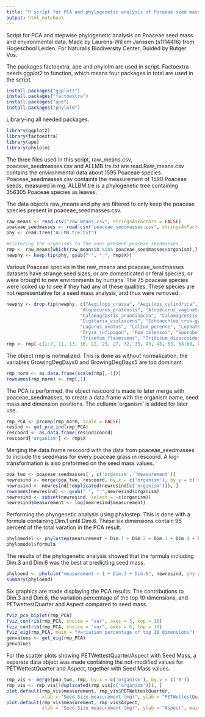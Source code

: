 ---
title: "R script for PCA and phylogenetic analysis of Pocaeae seed mass"
output: html_notebook
---
Script for PCA and stepwise phylogenetic analysis on Poaceae seed mass and
environmental data.
Made by Laurens-Willem Janssen (s1114416) from Hogeschool Leiden.
For Naturalis Biodiversity Center, Guided by Rutger Vos.

The packages factoextra, ape and phylolm are used in script. Factoextra needs ggplot2 to function, which means four packages in total are used in the script.
```{r}
install.packages("ggplot2")
install.packages("factoextra")
install.packages("ape")
install.packages("phylolm")
```
Library-ing all needed packages.
```{r}
library(ggplot2)
library(factoextra)
library(ape)
library(phylolm)
```

The three files used in this script, raw_means.csv, poaceae_seedmasses.csv and ALLMB.tre.txt are read.Raw_means.csv contains the environmental data about 1595 Poaceae species. Poaceae_seedmasses.csv containts the measurement of 1590 Poaceae seeds, measured in mg. ALLBM.tre is a phylogenetic tree containing 356305 Poaceae species as leaves.

The data objects raw_means and phy are filtered to only keep the poaceae species present in poaceae_seedmasses.csv.
```{r}
raw_means <- read.csv("raw_means.csv", stringsAsFactors = FALSE)
poaceae_seedmasses <- read.csv("poaceae_seedmasses.csv", stringsAsFactors = FALSE)
phy <- read.tree("ALLMB.tre.txt")

#Filtering the organisms to the ones present poaceae_seedmasses.
rmp <- raw_means[which(raw_means$X %in% poaceae_seedmasses$organism),]
newphy <- keep.tip(phy, gsub(" ", "_", rmp$X))
```

Various Poaceae species in the raw_means and poaceae_seedmasses datasets have strange seed sizes, or are domesticated or feral species, or were brought to new environments by humans. The 75 poaceae species were looked up to see if they had any of these qualities. These species are not representative for a seed mass analysis, and thus were removed.
```{r}
newphy <- drop.tip(newphy, c("Aegilops_crassa", "Aegilops_cylindrica", "Aegilops_speltoides", "Aegilops_tauschii",
                           "Alopecurus_pratensis", "Alopecurus_vaginatus", "Avena_barbata", "Briza_maxima",
                           "Calamagrostis_arundinacea", "Calamagrostis_canadensis", "Chionochloa_rigida",
                           "Digitaria_violascens", "Echinochloa_crus-galli", "Eleusine_indica", "Eragrostis_pilosa",
                           "Lagurus_ovatus", "Lolium_perenne", "Lophatherum_gracile", "Melica_ciliata",
                           "Oryza_rufipogon", "Poa_colensoi", "Sporobolus_africanus", "Sporobolus_anglicus",
                           "Trisetum_flavescens", "Triticum_dicoccoides", "Uniola_paniculata", "Zea_mays"))
rmp <- rmp[-c(1:7, 11, 13, 16, 22, 25, 27, 32, 35, 43, 48, 53, 58:60, 64, 65, 69, 71, 74, 75), ]
```

The object rmp is normalized. This is done as without normalization, the variables GrowingDegDays0 and GrowingDegDays5 are too dominant.
```{r}
rmp_norm <- as.data.frame(scale(rmp[,-1]))
rownames(rmp_norm) <- rmp[,1]
```

The PCA is performed. the object rescoord is made to later merge with poaceae_seedmasses, to create a data.frame with the organism name, seed mass and dimension positions. The collumn 'organism' is added for later use.
```{r}
rmp_PCA <- prcomp(rmp_norm, scale = FALSE)
resind <- get_pca_ind(rmp_PCA)
rescoord <- as.data.frame(resind$coord)
rescoord['organism'] <- rmp$X
```

Merging the data.frame rescoord with the data from poaceae_seedmasses to include the seedmass for every poaceae grass in rescoord. A log-transformation is also preformed on the seed mass values.
```{r}
poa_two <- poaceae_seedmasses[ , c('organism', 'measurement')]
newresind <- merge(poa_two, rescoord, by.x = c('organism'), by.y = c('organism'))
newresind <- newresind[!duplicated(newresind[c('organism')]), ]
rownames(newresind) <- gsub(" ", "_",newresind$organism)
newresind <- subset(newresind, select = -c(organism))
newresind$measurement <- log(newresind$measurement)
```

Performing the phyogenetic analysis using phylostep. This is done with a formula containing Dim.1 until Dim.6. These six dimensions contain 95 percent of the total varation in the PCA result.
```{r}
phylomodel <- phylostep(measurement ~ Dim.1 + Dim.2 + Dim.3 + Dim.4 + Dim.5 + Dim.6, data = newresind, phy = newphy, model = "BM", direction = "both")
phylomodel$formula
```
The results of the phylogenetic analysis showed that the formula including Dim.3 and Dim.6 was the best at predicting seed mass.
```{r}
phyloend <- phylolm("measurement ~ 1 + Dim.3 + Dim.6", newresind, phy = newphy, model = "BM")
summary(phyloend)
```

Six graphics are made displaying the PCA results: The contributions to Dim.3 and Dim.6, the variation percentage of the top 10 dimensions, and PETwettestQuarter and Aspect compared to seed mass.
```{r}
fviz_pca_biplot(rmp_PCA)
fviz_contrib(rmp_PCA, choice = "var", axes = 3, top = 10)
fviz_contrib(rmp_PCA, choice = "var", axes = 6, top = 10)
fviz_eig(rmp_PCA, main = "Variation percentage of top 10 dimensions")
genvalues <- get_eig(rmp_PCA)
genvalues
```

For the scatter plots showing PETWettestQuarter/Aspect with Seed Mass, a separate data object was made containing the not-modified values for PETWettestQuarter and Aspect, together with Seed Mass values.
```{r}
rmp_vis <- merge(poa_two, rmp, by.x = c('organism'), by.y = c('X'))
rmp_vis <- rmp_vis[!duplicated(rmp_vis[c('organism')]), ]
plot.default(rmp_vis$measurement, rmp_vis$PETWettestQuarter,
             xlab = "Seed Size measurement (mg)", ylab = "PETWettestQuarter", main = "PETWettestQuarter compared to seed mass")
plot.default(rmp_vis$measurement, rmp_vis$Aspect,
             xlab = "Seed Size measurement (mg)", ylab = "Aspect", main = "Aspect compared to seed mass")
```

